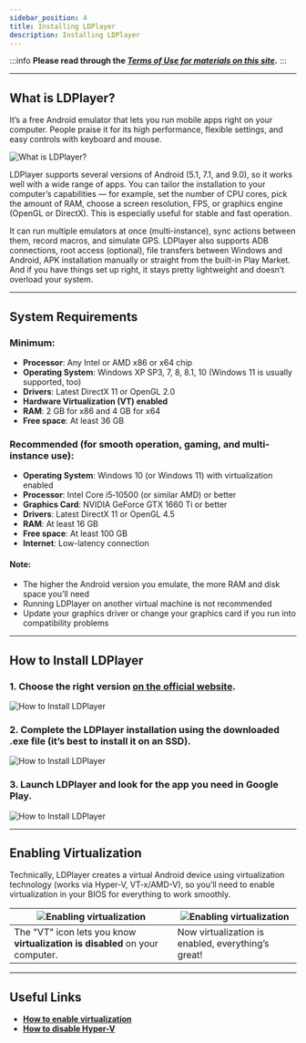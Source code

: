 ```yaml
---
sidebar_position: 4
title: Installing LDPlayer
description: Installing LDPlayer
---
```

:::info **Please read through the [*Terms of Use for materials on this site*](../Disclaimer).**
:::
_______________________________________________
## What is LDPlayer?  
It’s a free Android emulator that lets you run mobile apps right on your computer. People praise it for its high performance, flexible settings, and easy controls with keyboard and mouse.

![What is LDPlayer?](./assets/LDPlayer_Install/LDPlayer_Install_pic1.png)

LDPlayer supports several versions of Android (5.1, 7.1, and 9.0), so it works well with a wide range of apps. You can tailor the installation to your computer’s capabilities — for example, set the number of CPU cores, pick the amount of RAM, choose a screen resolution, FPS, or graphics engine (OpenGL or DirectX). This is especially useful for stable and fast operation.

It can run multiple emulators at once (multi-instance), sync actions between them, record macros, and simulate GPS. LDPlayer also supports ADB connections, root access (optional), file transfers between Windows and Android, APK installation manually or straight from the built-in Play Market. And if you have things set up right, it stays pretty lightweight and doesn’t overload your system.  
_______________________________________________  
## System Requirements  
### Minimum:  
- **Processor**: Any Intel or AMD x86 or x64 chip  
- **Operating System**: Windows XP SP3, 7, 8, 8.1, 10 (Windows 11 is usually supported, too) 
- **Drivers**: Latest DirectX 11 or OpenGL 2.0  
- **Hardware Virtualization (VT) enabled**  
- **RAM**: 2 GB for x86 and 4 GB for x64  
- **Free space**: At least 36 GB

### Recommended (for smooth operation, gaming, and multi-instance use):  
- **Operating System**: Windows 10 (or Windows 11) with virtualization enabled  
- **Processor**: Intel Core i5‑10500 (or similar AMD) or better  
- **Graphics Card**: NVIDIA GeForce GTX 1660 Ti or better  
- **Drivers**: Latest DirectX 11 or OpenGL 4.5  
- **RAM**: At least 16 GB  
- **Free space**: At least 100 GB    
- **Internet**: Low-latency connection

#### Note: 
- The higher the Android version you emulate, the more RAM and disk space you’ll need  
- Running LDPlayer on another virtual machine is not recommended  
- Update your graphics driver or change your graphics card if you run into compatibility problems  
_______________________________________________   
## How to Install LDPlayer  
### 1. Choose the right version [**on the official website**](https://ru.ldplayer.net/versions).
![How to Install LDPlayer](./assets/LDPlayer_Install/LDPlayer_Install_pic2.png) 

### 2. Complete the LDPlayer installation using the downloaded .exe file (it’s best to install it on an SSD).
![How to Install LDPlayer](./assets/LDPlayer_Install/LDPlayer_Install_pic3.png)

### 3. Launch LDPlayer and look for the app you need in Google Play.  
![How to Install LDPlayer](./assets/LDPlayer_Install/LDPlayer_Install_pic4.png) 
_______________________________________________
## Enabling Virtualization  
Technically, LDPlayer creates a virtual Android device using virtualization technology (works via Hyper-V, VT-x/AMD-V), so you’ll need to enable virtualization in your BIOS for everything to work smoothly.

| ![Enabling virtualization](./assets/LDPlayer_Install/LDPlayer_Install_pic5.png)    | ![Enabling virtualization](./assets/LDPlayer_Install/LDPlayer_Install_pic6.png) |
| -------- | ------- |
| The "VT" icon lets you know **virtualization is disabled** on your computer.   | Now virtualization is enabled, everything’s great!   |
_______________________________________________
## Useful Links   
- [**How to enable virtualization**](./Virtualization)       
- [**How to disable Hyper-V**](./Hyper-V)
